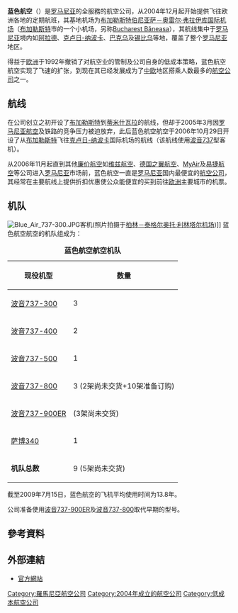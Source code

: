 {{Otheruses|other=其他條目說明|藍色航空}}
{{Infobox airline
| airline = 蓝色航空
| nativename = {{lang|en|Blue Air}}
| logo = Blue-Air logo-01.svg
| image = Boeing 737-8BK, Blue Air JP6875833.jpg
| image_size = 250px
| IATA = 0B
| ICAO = BLA
| callsign = BLUE AIR
| founded = 2004年
| fleet_size = 18
| destinations = 57
| headquarters = {{ROM}}[[布加勒斯特|布加勒斯特]]
| key_people = {{lang|ro|Oana Petrescu}}（{{lang|la|CEO}}）
| website = [https://www.blueairweb.com/ blueairweb.com]
|bases=[[布加勒斯特伯尼亚萨－奥雷尔·弗拉伊库国际机场|布加勒斯特伯尼亚萨－奥雷尔·弗拉伊库国际机场]]}}
'''蓝色航空'''（{{lang|en|'''Blue Air'''}}）是[[罗马尼亚|罗马尼亚]]的全服務的航空公司，从2004年12月起开始提供飞往欧洲各地的定期航班，其基地机场为[[布加勒斯特伯尼亚萨－奥雷尔·弗拉伊库国际机场|布加勒斯特伯尼亚萨－奥雷尔·弗拉伊库国际机场]]（[[布加勒斯特|布加勒斯特]]市的一个小机场，另称[[Bucharest_Băneasa|Bucharest Băneasa]]），其航线集中于[[罗马尼亚|罗马尼亚]]境内如[[阿拉德|阿拉德]]、[[克卢日-纳波卡|克卢日-纳波卡]]、[[巴克乌|巴克乌]]及[[锡比乌|锡比乌]]等地，覆盖了整个[[罗马尼亚|罗马尼亚]]地区。

得益于[[欧洲|欧洲]]于1992年撤销了对航空业的管制及公司自身的低成本策略，蓝色航空航空实现了飞速的扩张，到现在其已经发展成为了[[中欧|中欧]]地区搭乘人数最多的[[航空公司|航空公司]]之一。

== 航线 ==
在公司创立之初开设了[[布加勒斯特|布加勒斯特]]到[[蒂米什瓦拉|蒂米什瓦拉]]的航线，但却于2005年3月因[[罗马尼亚航空|罗马尼亚航空]]及铁路的竞争压力被迫放弃，此后蓝色航空航空于2006年10月29日开设了从[[布加勒斯特|布加勒斯特]]飞往[[克卢日-纳波卡|克卢日-纳波卡]]国际机场的航线（该航线使用[[波音737|波音737]]型客机）。

从2006年11月起直到其他[[廉价航空|廉价航空]]如[[维兹航空|维兹航空]]、[[德国之翼航空|德国之翼航空]]、[[MyAir|MyAir]]及[[易捷航空|易捷航空]]等公司进入[[罗马尼亚|罗马尼亚]]市场前，蓝色航空一直是[[罗马尼亚|罗马尼亚]]国内最便宜的[[航空公司|航空公司]]，其经常在主要航线上提供折扣优惠使公众能便宜的买到前往[[欧洲|欧洲]]主要城市的机票。

== 机队 ==
[[Image:Blue_Air_737-300.JPG|thumb]]客机(照片拍摄于[[柏林－泰格尔奥托·利林塔尔机场|柏林－泰格尔奥托·利林塔尔机场]])]]
蓝色航空航空的机队组成为：
<center>
{| class="toccolours sortable" border="1" cellpadding="3" style="border-collapse:collapse"
|+ '''蓝色航空航空机队'''
|- bgcolor=lightblue
!现役机型
!数量
|-
|[[波音737-300|波音737-300]]
|3
|-
|[[波音737-400|波音737-400]]
|2
|-
|[[波音737-500|波音737-500]]
|1
|-
|[[波音737-800|波音737-800]]
|3 (2架尚未交货+10架准备订购)
|-
|[[波音737-900ER|波音737-900ER]]
|(3架尚未交货)
|-
|[[萨博340|萨博340]]
|1
|-
| '''机队总数'''
|9 (5架尚未交货)
|}
</center>

截至2009年7月15日，蓝色航空的飞机平均使用时间为13.8年。

公司准备使用[[波音737-900ER|波音737-900ER]]及[[波音737-800|波音737-800]]取代早期的型号。

==參考資料==

==外部連結==
*[https://www.blueairweb.com/ 官方網站]

[[Category:羅馬尼亞航空公司|Category:羅馬尼亞航空公司]]
[[Category:2004年成立的航空公司|Category:2004年成立的航空公司]]
[[Category:低成本航空公司|Category:低成本航空公司]]